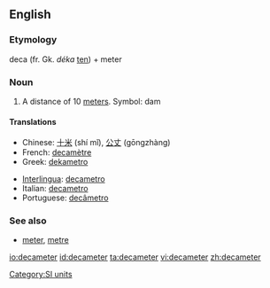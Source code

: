 ==English==

===Etymology===
deca (fr. Gk. ''déka'' [[ten]]) + meter

===Noun===
{{en-noun}}

# {{US}} {{alternative spelling of|decametre}} A distance of 10 [[meter]]s. Symbol: dam

====Translations====
{{trans-top|a distance of 10 meters}}
*Chinese: [[十米]] (shí mǐ), [[公丈]] (gōngzhàng)
*French: [[decamètre]] {{m}}
*Greek: [[dekametro]]
{{trans-mid}}
*[[Interlingua]]: [[decametro]]
*Italian: [[decametro]] {{m}}
*Portuguese: [[decâmetro]] {{m}}
{{trans-bottom}}

===See also===
*[[meter]], [[metre]]

[[Category:SI units]]

[[io:decameter]]
[[id:decameter]]
[[ta:decameter]]
[[vi:decameter]]
[[zh:decameter]]
